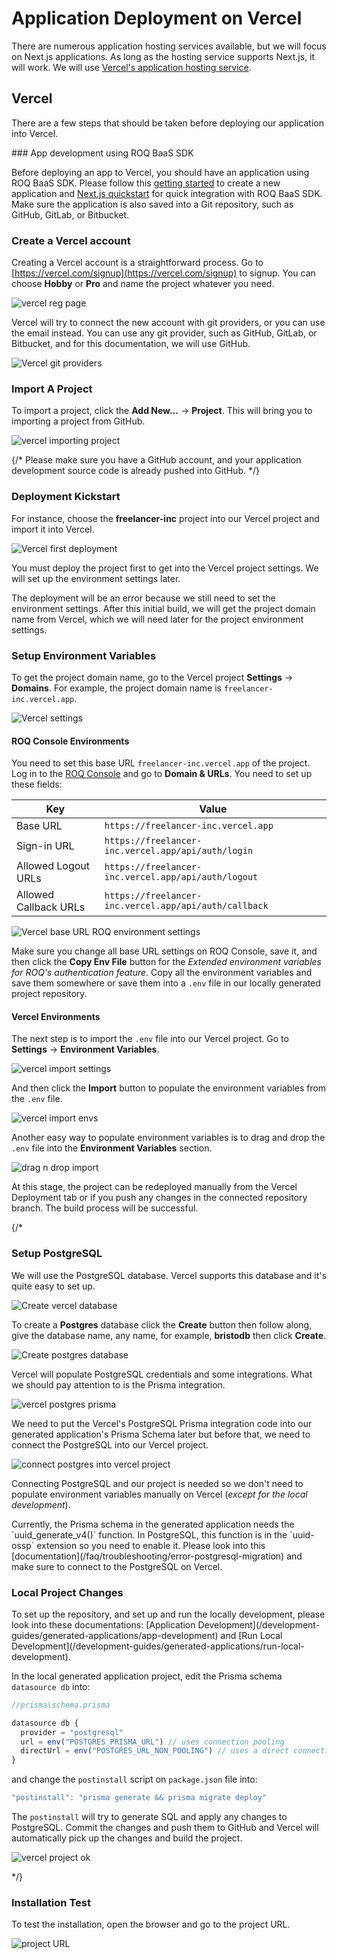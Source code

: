 
# Application Deployment on Vercel

There are numerous application hosting services available, but we will focus on Next.js applications. As long as the hosting service supports Next.js, it will work. We will use [Vercel's application hosting service](https://vercel.com/). 

## Vercel

There are a few steps that should be taken before deploying our application into Vercel.

<Steps>
### App development using ROQ BaaS SDK

Before deploying an app to Vercel, you should have an application using ROQ BaaS SDK. Please follow this [getting started](/example-app) to create a new application and [Next.js quickstart](/next-js) for quick integration with ROQ BaaS SDK. Make sure the application is also saved into a Git repository, such as GitHub, GitLab, or Bitbucket.

### Create a Vercel account

Creating a Vercel account is a straightforward process. Go to [https://vercel.com/signup](https://vercel.com/signup) to signup. You can choose **Hobby** or **Pro** and name the project whatever you need.

![vercel reg page](/screenshots/vercel-create-account.png)

Vercel will try to connect the new account with git providers, or you can use the email instead. You can use any git provider, such as GitHub, GitLab, or Bitbucket, and for this documentation, we will use GitHub.

![Vercel git providers](/screenshots/vercel-git-provider.png)


### Import A Project

To import a project, click the **Add New...** → **Project**. This will bring you to importing a project from GitHub.

![vercel importing project](/screenshots/vercel-import-project.png)

{/*
<Callout type="info">
Please make sure you have a GitHub account, and your application development source code is already pushed into GitHub.
</Callout>
*/}

### Deployment Kickstart

For instance, choose the **freelancer-inc** project into our Vercel project and import it into Vercel.

![Vercel first deployment](/screenshots/vercel-first-deploy.png)

You must deploy the project first to get into the Vercel project settings. We will set up the environment settings later.

<Callout type="warning">
The deployment will be an error because we still need to set the environment settings. After this initial build, we will get the project domain name from Vercel, which we will need later for the project environment settings. 
</Callout>

### Setup Environment Variables

To get the project domain name, go to the Vercel project **Settings** → **Domains**. For example, the project domain name is `freelancer-inc.vercel.app`.

![Vercel settings](/screenshots/vercel-project-settings.png)

#### ROQ Console Environments

You need to set this base URL `freelancer-inc.vercel.app` of the project. Log in to the [ROQ Console](https://console.roq.tech) and go to **Domain & URLs**. You need to set up these fields:

| Key | Value |
| --- | --- |
| Base URL | `https://freelancer-inc.vercel.app` |
| Sign-in URL | `https://freelancer-inc.vercel.app/api/auth/login` |
| Allowed Logout URLs | `https://freelancer-inc.vercel.app/api/auth/logout` |
| Allowed Callback URLs | `https://freelancer-inc.vercel.app/api/auth/callback` |

![Vercel base URL ROQ environment settings](/screenshots/vercel-base-url-roq-env.png)

Make sure you change all base URL settings on ROQ Console, save it, and then click the **Copy Env File** button for the *Extended environment variables for ROQ's authentication feature*. Copy all the environment variables and save them somewhere or save them into a `.env` file in our locally generated project repository.

#### Vercel Environments

The next step is to import the `.env` file into our Vercel project. Go to **Settings** → **Environment Variables**. 

![vercel import settings](/screenshots/vercel-import-env.png)

And then click the **Import** button to populate the environment variables from the `.env` file.

![vercel import envs](/screenshots/vercel-import-env-2.png)

Another easy way to populate environment variables is to drag and drop the `.env` file into the **Environment Variables** section.

![drag n drop import](/screenshots/vercel-import-env-dnd.png)

<Callout type="info">
At this stage, the project can be redeployed manually from the Vercel Deployment tab or if you push any changes in the connected repository branch. The build process will be successful.
</Callout>

{/*
### Setup PostgreSQL

We will use the PostgreSQL database. Vercel supports this database and it's quite easy to set up.

![Create vercel database](/vercel-create-database.png)

To create a **Postgres** database click the **Create** button then follow along, give the database name, any name, for example, **bristodb** then click **Create**.

![Create postgres database](/vercel-create-database-postgres.png)

Vercel will populate PostgreSQL credentials and some integrations. What we should pay attention to is the Prisma integration.

![vercel postgres prisma](/vercel-postgres-prisma.png)

We need  to put the Vercel's PostgreSQL Prisma integration code into our generated application's Prisma Schema later but before that, we need to connect the PostgreSQL into our Vercel project.

![connect postgres into vercel project](/vercel-connect-db-project.png)

Connecting PostgreSQL and our project is needed so we don't need to populate environment variables manually on Vercel (_except for the local development_).

<Callout type="warning">
Currently, the Prisma schema in the generated application needs the `uuid_generate_v4()` function. In PostgreSQL, this function is in the `uuid-ossp` extension so you need to enable it. Please look into this [documentation](/faq/troubleshooting/error-postgresql-migration) and make sure to connect to the PostgreSQL on Vercel.
</Callout>


### Local Project Changes

<Callout type="info">
To set up the repository, and set up and run the locally development, please look into these documentations: [Application Development](/development-guides/generated-applications/app-development) and [Run Local Development](/development-guides/generated-applications/run-local-development).
</Callout>

In the local generated application project, edit the Prisma schema `datasource db` into:

```js
//prisma\schema.prisma

datasource db {
  provider = "postgresql"
  url = env("POSTGRES_PRISMA_URL") // uses connection pooling
  directUrl = env("POSTGRES_URL_NON_POOLING") // uses a direct connection
}
```

and change the `postinstall` script on `package.json` file into:

```js
"postinstall": "prisma generate && prisma migrate deploy"
```

The `postinstall` will try to generate SQL and apply any changes to PostgreSQL. Commit the changes and push them to GitHub and Vercel will automatically pick up the changes and build the project.

![vercel project ok](/vercel-project-ok.png)

*/}

### Installation Test

To test the installation, open the browser and go to the project URL.

![project URL](/screenshots/vercel-test.png)

</Steps>